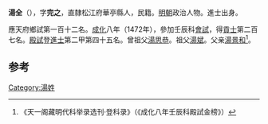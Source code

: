 '''湯全'''（{{bd|1441年||？}}），字'''完之'''，直隸松江府華亭縣人，民籍。[[明朝|明朝]]政治人物。進士出身。

應天府鄉試第一百十二名。[[成化|成化]]八年（1472年），參加壬辰科[[會試|會試]]，得[[貢士|貢士]]第二百七名。[[殿試|殿試]]登[[進士|進士]]第二甲第四十五名。曾祖父[[湯思恭|湯思恭]]。祖父[[湯斌|湯斌]]。父亲[[湯景和|湯景和]]<ref>《天一阁藏明代科举录选刊·登科录》（《成化八年壬辰科殿試金榜》）</ref>。

==参考==
{{reflist}}
{{明朝人物小作品}}
{{成化八年壬辰科殿試金榜}}

[[Category:湯姓|Category:湯姓]]